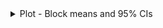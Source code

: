 <!-- Catch Trial Plots -->

<details>
  <summary>
  Plot - Block means and 95% CIs
  </summary>
  
<br>
  
```r
source('r-scripts/choice-trials/catch_trials.R')
include_graphics(
  file.path(main_dir, "plots/choice-trials/catch_results.svg")
)
```

</details> 

